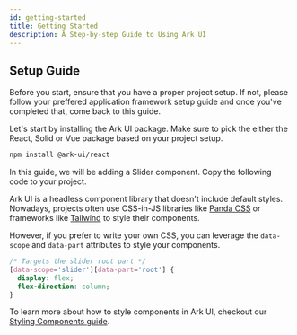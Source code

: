 ```yaml
---
id: getting-started
title: Getting Started
description: A Step-by-step Guide to Using Ark UI
---
```




## Setup Guide

<Steps>
<Step title="Prerequisite" number="1">

Before you start, ensure that you have a proper project setup. If not, please follow your preffered application framework setup guide and once you've completed that, come back to this guide.


</Step>
<Step title="Install Ark UI" number="2">

Let's start by installing the Ark UI package. Make sure to pick the either the React, Solid or Vue package based on your project setup.

```bash multi
npm install @ark-ui/react
```

</Step>
<Step number="3" title="Add a component">

In this guide, we will be adding a Slider component. Copy the following code to your project.

<Story id="Basic" component="slider" />

</Step>
<Step number="4" title="Style a component">

Ark UI is a headless component library that doesn't include default styles.
Nowadays, projects often use CSS-in-JS libraries like [Panda CSS](https://panda-css.com/) or frameworks like [Tailwind](https://tailwindcss.com/) to style their components.

However, if you prefer to write your own CSS, you can leverage the `data-scope` and `data-part` attributes to style your components.

```css
/* Targets the slider root part */
[data-scope='slider'][data-part='root'] {
  display: flex;
  flex-direction: column;
}
```

To learn more about how to style components in Ark UI, checkout our [Styling Components guide](/docs/styling/overview).
</Step>
</Steps>
